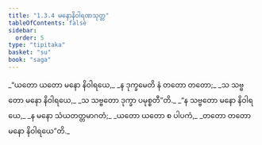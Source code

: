 ```yaml
---
title: "1.3.4 မနောနိဝါရဏသုတ္တ"
tableOfContents: false
sidebar:
  order: 5
type: "tipitaka"
basket: "su"
book: "saga"
---
```



<DynamicBreadcrumb />

<Division number="24" book="saga">

<Paragraph number="105" type="verses" book="saga">
_“ယတော ယတော မနော နိဝါရယေ,_  
_န ဒုက္ခမေတိ နံ တတော တတော;_  
_သ သဗ္ဗတော မနော နိဝါရယေ,_  
_သ သဗ္ဗတော ဒုက္ခာ ပမုစ္စတီ”တိ._  

</Paragraph>

<Paragraph number="106" type="verses" book="saga">
_“န သဗ္ဗတော မနော နိဝါရယေ,_  
_န မနော သံယတတ္တမာဂတံ;_  
_ယတော ယတော စ ပါပကံ,_  
_တတော တတော မနော နိဝါရယေ”တိ._
</Paragraph>
</Division>